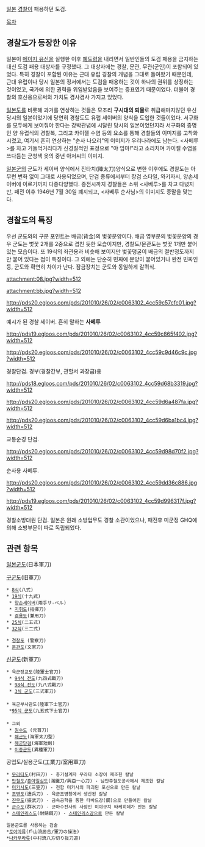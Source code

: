 [[일본]] [[경찰]]이 패용하던 도검. 

[[목차]]

== 경찰도가 등장한 이유 ==

일본이 [[메이지 유신]]을 실행한 이후 [[폐도령]]을 내리면서 일반인들의 도검 패용을 금지하는 대신 도검 패용 대상자를 규정했다. 그 대상자에는 경찰, 문관, 무관(군인)이 포함되어 있었다. 특히 경찰이 포함된 이유는 근대 유럽 경찰의 개념을 그대로 들여왔기 때문인데, 근대 유럽이나 당시 일본의 정서에서는 도검을 패용하는 것이 하나의 권위를 상징하는 것이었고, 국가에 의한 권력을 위임받았음을 보여주는 증표였기 때문이었다. 더불어 경찰의 호신용으로써의 가치도 겸사겸사 가지고 있었다. 

[[일본도]]를 비롯해 과거를 연상하는 것들은 모조리 '''구시대의 퇴물'''로 취급해마지않던 유신 당시의 일본이었기에 당연히 경찰도도 유럽 세이버의 양식을 도입한 것들이었다. 서구화를 모두에게 보여줘야 한다는 강박관념에 시달린 당시의 일본이었던지라 서구화의 증명인 양 유럽식의 경찰복, 그리고 카이젤 수염 등의 요소를 통해 경찰들의 이미지를 고착화시켰고, 여기서 흔히 연상하는 "순사 나으리"의 이미지가 우리나라에도 남는다. <사베루>를 차고 거들먹거리다가 신경질적인 표정으로 "야 임마!"라고 소리치며 카이젤 수염을 쓰다듬는 군청색 옷의 중년 아저씨의 이미지. 

[[일본군]]의 군도가 세이버 양식에서 진타치(陣太刀)양식으로 변한 이후에도 경찰도는 아무런 변화 없이 그대로 사용되었으며, 단검 종류에서부터 장검 스타일, 와키자시, 양손세이버에 이르기까지 다종다양했다. 종전시까지 경찰들은 소위 <사베루>를 차고 다녔지만, 패전 이후 1946년 7월 30일 폐지되고, <사베루 순사님>의 이미지도 종말을 맞는다. 

== 경찰도의 특징 ==

우선 군도와의 구분 포인트는 배금(背金)의 벛꽃문양이다. 배금 옆부분의 벛꽃문양의 경우 군도는 벛꽃 2개를 2중으로 겹친 듯한 모습이지만, 경찰도/문관도는 벛꽃 1개만 붙어있는 모습이다. 또 19식의 좌관용과 비슷해 보이지만 벛꽃덩굴이 배금의 절반정도까지만 붙어 있다는 점이 특징이다. 그 외에는 단순히 민짜에 문양이 붙어있거나 완전 민짜인 등, 군도와 확연히 차이가 난다. 잠금장치는 군도와 동일하게 갈퀴식. 


attachment:08.jpg?width=512


attachment:bb.jpg?width=512


http://pds20.egloos.com/pds/201010/26/02/c0063102_4cc59c57cfc01.jpg?width=512


예시가 된 경찰 세이버. 흔히 말하는 '''사베루'''

http://pds19.egloos.com/pds/201010/26/02/c0063102_4cc59c865f402.jpg?width=512


http://pds20.egloos.com/pds/201010/26/02/c0063102_4cc59c9d46c9c.jpg?width=512


경찰단검. 경부(경찰간부, 관할서 과장급)용

http://pds18.egloos.com/pds/201010/26/02/c0063102_4cc59d68b3319.jpg?width=512


http://pds20.egloos.com/pds/201010/26/02/c0063102_4cc59d6a487fa.jpg?width=512


http://pds20.egloos.com/pds/201010/26/02/c0063102_4cc59d6ba1bc4.jpg?width=512


교통순경 단검.

http://pds20.egloos.com/pds/201010/26/02/c0063102_4cc59d98d70f2.jpg?width=512


순사용 사베루.

http://pds20.egloos.com/pds/201010/26/02/c0063102_4cc59dd36c886.jpg?width=512


http://pds19.egloos.com/pds/201010/26/02/c0063102_4cc59d996317f.jpg?width=512


경찰소방대원 단검. 일본은 원래 소방업무도 경찰 소관이었으나, 패전후 미군정 GHQ에 의해 소방부문이 따로 독립되었다. 

== 관련 항목 ==
[[일본군도]](日本軍刀)

[[구군도]](旧軍刀)

 * [[8식]](八式)
 * [[19식]](十九式)
  * [[양손세이버]](兩手サ-ベル)
  * [[지휘도]](指揮刀)
  * [[겸용도]](兼用刀)
 * [[25식]](二五式)
 * [[32식]](三二式)

 * [[경찰도]] (警察刀)
 * [[문관도]](文官刀)

[[신군도]](新軍刀)

 * 육군장교도(陸軍士官刀)
  * [[94식 전도]](九四式戰刀)
  * [[98식 전도]](九八式戰刀)
  * [[3식 군도]](三式軍刀)
 
 * 육군부사관도(陸軍下士官刀)
  *[[95식 군도]](九五式下士官刀)
 
 * 그외
  * [[원수도]] (元首刀)
  * [[해군도]](海軍太刀型)
  * [[해군단검]](海軍短劍)
  * [[이종군도]](異種軍刀)

공업도/실용군도(工業刀/室用軍刀)

 * [[무라타도]](村田刀) - 총기설계자 무라타 소장이 제조한 칼날
 * [[만철도]]/[[흥아일심도]](滿鐵刀/興亞一心刀) - 남만주철도공사에서 제조한 칼날
 * [[미카사도]](三笠刀) - 전함 미카사의 파괴된 포신으로 만든 칼날
 * [[조병도]](造兵刀) - 육군조병창에서 생산된 칼날
 * [[진무도]](振武刀) - 금속공학을 통한 타바드강(鋼)으로 만들어진 칼날
 * [[군수도]](群水刀) - 군마수전사의 사장인 미야구치 타케히데가 만든 칼날
 * [[스테인리스도]](耐錆鋼刀) - [[스테인리스강]]으로 만든 칼날

 일본군도를 사용하는 검술
 *[[토야마류]](戶山流居合/軍刀の操法)
 *[[나카무라류]](中村流八方切り抜刀道) 

